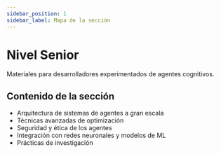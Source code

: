```yaml
---
sidebar_position: 1
sidebar_label: Mapa de la sección
---
```


# Nivel Senior

Materiales para desarrolladores experimentados de agentes cognitivos.

## Contenido de la sección

- Arquitectura de sistemas de agentes a gran escala
- Técnicas avanzadas de optimización
- Seguridad y ética de los agentes
- Integración con redes neuronales y modelos de ML
- Prácticas de investigación
